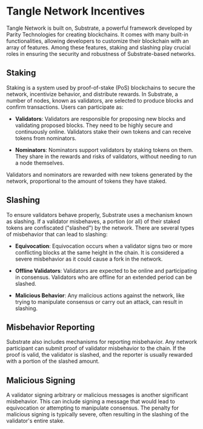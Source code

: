 
# Tangle Network Incentives

Tangle Network is built on, Substrate, a powerful framework developed by Parity Technologies for creating blockchains. It comes with many built-in functionalities, allowing developers to customize their blockchain with an array of features. Among these features, staking and slashing play crucial roles in ensuring the security and robustness of Substrate-based networks.

## Staking

Staking is a system used by proof-of-stake (PoS) blockchains to secure the network, incentivize behavior, and distribute rewards. In Substrate, a number of nodes, known as validators, are selected to produce blocks and confirm transactions. Users can participate as:

- **Validators**: Validators are responsible for proposing new blocks and validating proposed blocks. They need to be highly secure and continuously online. Validators stake their own tokens and can receive tokens from nominators.

- **Nominators**: Nominators support validators by staking tokens on them. They share in the rewards and risks of validators, without needing to run a node themselves.

Validators and nominators are rewarded with new tokens generated by the network, proportional to the amount of tokens they have staked.

## Slashing

To ensure validators behave properly, Substrate uses a mechanism known as slashing. If a validator misbehaves, a portion (or all) of their staked tokens are confiscated ("slashed") by the network. There are several types of misbehavior that can lead to slashing:

- **Equivocation**: Equivocation occurs when a validator signs two or more conflicting blocks at the same height in the chain. It is considered a severe misbehavior as it could cause a fork in the network.

- **Offline Validators**: Validators are expected to be online and participating in consensus. Validators who are offline for an extended period can be slashed.

- **Malicious Behavior**: Any malicious actions against the network, like trying to manipulate consensus or carry out an attack, can result in slashing.

## Misbehavior Reporting

Substrate also includes mechanisms for reporting misbehavior. Any network participant can submit proof of validator misbehavior to the chain. If the proof is valid, the validator is slashed, and the reporter is usually rewarded with a portion of the slashed amount.

## Malicious Signing

A validator signing arbitrary or malicious messages is another significant misbehavior. This can include signing a message that would lead to equivocation or attempting to manipulate consensus. The penalty for malicious signing is typically severe, often resulting in the slashing of the validator's entire stake.
